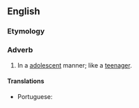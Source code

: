==English==

===Etymology===
{{suffix|en|adolescent|ly}}

===Adverb===
{{en-adv}}

# In a [[adolescent]] manner; like a [[teenager]].

====Translations====
{{trans-top|like a teenager}}
* Portuguese: {{t|pt|adolescentemente}}
{{trans-mid}}
{{trans-bottom}}